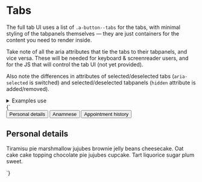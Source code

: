 
<Meta title="UI/Navigation/Tabs" />

# Tabs

The full tab UI uses a list of `.a-button--tabs` for the tabs, with minimal styling of the tabpanels themselves — they are just containers for the content you need to render inside.

Take note of all the aria attributes that tie the tabs to their tabpanels, and vice versa. These will be needed for keyboard & screenreader users, and for the JS that will control the tab UI (not yet provided).

Also note the differences in attributes of selected/deselected tabs (`aria-selected` is switched) and selected/deselected tabpanels (`hidden` attribute is added/removed).

<details class="u-margin-l3-y">
  <summary class="u-h4 u-font-medium">Examples use</summary>
  <ul>
    <li>
      <a href="/docs/atoms-button-base--button-element">a-button</a>
    </li>
    <li>
      <a href="/docs/atoms-button-tab--tab">a-button--tab</a>
    </li>
    <li>
      <a href="/docs/atoms-content--content">a-content</a>
    </li>
    <li>
      <a href="/docs/atoms-list-reset--list-reset">u-list-none</a>
    </li>
    <li>
      <a href="/docs/utilities-background-color--grayscale-light-3">u-bg</a>
    </li>
    <li>
      <a href="/docs/utilities-flex--flex">u-flex</a>
    </li>
    <li>
      <a href="/docs/utilities-box-alignment--items-end">u-items-end</a>
    </li>
    <li>
      <a href="/docs/utilities-margin--margin-m">u-margin</a>
    </li>
    <li>
      <a href="/docs/utilities-padding--padding-m">u-padding</a>
    </li>
    <li>
      <a href="/docs/utilities-sr-only--sr-only">u-sr-only</a>
    </li>
  </ul>
</details>

<Canvas isColumn>
  <Story name="Tabs">
    {`
      <div class="u-bg-grayscale-light-3 u-padding-l3-top">
        <div class="a-content">
          <div class="u-list-none u-flex u-flex-wrap u-items-end a-button--tab-container u-margin-m-bottom" role="tablist" aria-label="Patient data">
            <button class="a-button a-button--tab u-margin-s2-right" role="tab" aria-selected="true" aria-controls="tab-panel-1" id="tab-1" tabindex="0">
              Personal details
            </button>
            <button class="a-button a-button--tab u-margin-s2-right" role="tab" aria-selected="false" aria-controls="tab-panel-2" id="tab-2" tabindex="0">
              Anamnese
            </button>
            <button class="a-button a-button--tab u-margin-s2-right" role="tab" aria-selected="false" aria-controls="tab-panel-3" id="tab-3" tabindex="0">
              Appointment history
            </button>
          </div>
        </div>
      </div>
      <div class="a-content u-padding--top">
        <div id="tab-panel-1" role="tabpanel" tabindex="0" aria-labelledby="tab-1" class="u-outline-0">
          <h2 class="u-sr-only">Personal details</h2>
          <p>Tiramisu pie marshmallow jujubes brownie jelly beans cheesecake. Oat cake cake topping chocolate pie jujubes cupcake. Tart liquorice sugar plum sweet.</p>
        </div>
        <div id="tab-panel-2" role="tabpanel" tabindex="0" aria-labelledby="tab-2" hidden class="u-outline-0">
          <h2 class="u-sr-only">Anamnese</h2>
          <p>Tiramisu pie marshmallow jujubes brownie jelly beans cheesecake. Oat cake cake topping chocolate pie jujubes cupcake. Tart liquorice sugar plum sweet.</p>
        </div>
        <div id="tab-panel-3" role="tabpanel" tabindex="0" aria-labelledby="tab-3" hidden class="u-outline-0">
          <h2 class="u-sr-only">Appointment history</h2>
          <p>Tiramisu pie marshmallow jujubes brownie jelly beans cheesecake. Oat cake cake topping chocolate pie jujubes cupcake. Tart liquorice sugar plum sweet.</p>
        </div>
      </div>
    `}
  </Story>
</Canvas>
